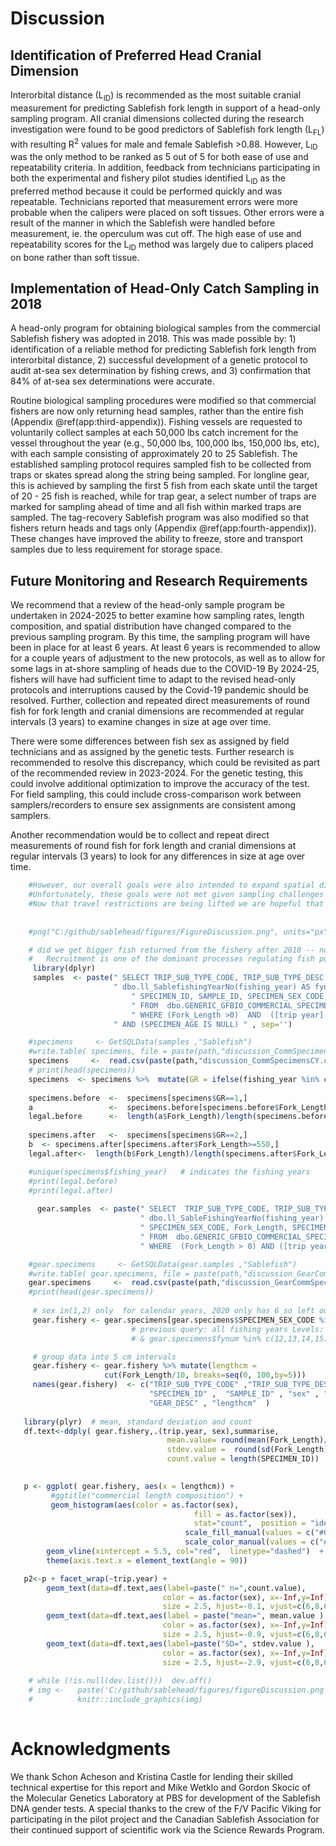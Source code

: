 # Discussion

## Identification of Preferred Head Cranial Dimension

Interorbital distance (L~ID~) is recommended as the most suitable cranial measurement for predicting Sablefish fork length in support of a head-only sampling program.  All cranial dimensions collected during the research investigation were found to be good predictors of Sablefish fork length (L~FL~) with resulting R^2^ values for male and female Sablefish >0.88.  However, L~ID~ was the only method to be ranked as 5 out of 5 for both ease of use and repeatability criteria. In addition, feedback from technicians participating in both the experimental and fishery pilot studies identified L~ID~ as the preferred method because it could be performed quickly and was repeatable. Technicians reported that measurement errors were more probable when the calipers were placed on soft tissues. Other errors were a result of the manner in which the Sablefish were handled before measurement, ie. the operculum was cut off.  The high ease of use and repeatability scores for the L~ID~ method was largely due to calipers placed on bone rather than soft tissue.    


## Implementation of Head-Only Catch Sampling in 2018

A head-only program for obtaining biological samples from the commercial Sablefish fishery was adopted in 2018.  This was made possible by:
1) identification of a reliable method for predicting Sablefish fork length from interorbital distance,
2) successful development of a genetic protocol to audit at-sea sex determination by fishing crews, and
3) confirmation that 84% of at-sea sex determinations were accurate.

Routine biological sampling procedures were modified so that commercial fishers are now only returning head samples, rather than the entire fish (Appendix \@ref(app:third-appendix)).  Fishing vessels are requested to voluntarily collect samples at each 50,000 lbs catch increment for the vessel throughout the year (e.g., 50,000 lbs, 100,000 lbs, 150,000 lbs, etc), with each sample consisting of approximately 20 to 25 Sablefish. The established sampling protocol requires sampled fish to be collected from traps or skates spread along the string being sampled. For longline gear, this is achieved by sampling the first 5 fish from each skate until the target of 20 - 25 fish is reached, while for trap gear, a select number of traps are marked for sampling ahead of time and all fish within marked traps are sampled.  The tag-recovery Sablefish program was also modified so that fishers return heads and tags only (Appendix \@ref(app:fourth-appendix)). These changes have improved the ability to freeze, store and transport samples due to less requirement for storage space.

## Future Monitoring and Research Requirements

We recommend that a review of the head-only sample program be undertaken in 2024-2025 to better examine how sampling rates, length composition, and spatial distribution have changed compared to the previous sampling program. By this time, the sampling program will have been in place for at least 6 years. At least 6 years is recommended to allow for a couple years of adjustment to the new protocols, as well as to allow for some lags in at-shore sampling of heads due to the COVID-19 By 2024-25, fishers will have had sufficient time to adapt to the revised head-only protocols and interruptions caused by the Covid-19 pandemic should be resolved.  Further, collection and repeated direct measurements of round fish for fork length and cranial dimensions are recommended at regular intervals (3 years) to examine changes in size at age over time.

There were some differences between fish sex as assigned by field technicians and as assigned by the genetic tests. Further research is recommended to resolve this discrepancy, which could be revisited as part of the recommended review in 2023-2024. For the genetic testing, this could involve additional optimization to improve the accuracy of the test. For field sampling, this could include cross-comparison work between samplers/recorders to ensure sex assignments are consistent among samplers.

Another recommendation would be to collect and repeat direct measurements of round fish for fork length and cranial dimensions at regular intervals (3 years) to look for any differences in size at age over time.

```r

    #However, our overall goals were also intended to expand spatial distribution of samples and increase the number of samples.  
    #Unfortunately, these goals were not met given sampling challenges caused by COVID restrictions that began in early 2020.  
    #Now that travel restrictions are being lifted we are hopeful that our sampling coverage will expand improving our overall data confidence.  
    
   
    #png("C:/github/sablehead/figures/FigureDiscussion.png", units="px", width=1600, height=1800, res=150) # write png to file

    # did we get bigger fish returned from the fishery after 2018 -- nope because of all the baby Sablefish that flooded the fishery
    #   Recruitment is one of the dominant processes regulating fish population productivity
     library(dplyr)
     samples  <- paste(" SELECT TRIP_SUB_TYPE_CODE, TRIP_SUB_TYPE_DESC, [trip year], fishing_year,   ",
                       " dbo.ll_SablefishingYearNo(fishing_year) AS fynum, ",
		                   " SPECIMEN_ID, SAMPLE_ID, SPECIMEN_SEX_CODE, Fork_Length, SPECIMEN_AGE  ",
		                   " FROM  dbo.GENERIC_GFBIO_COMMERCIAL_SPECIMENS_LWSMO  ",
		                   " WHERE (Fork_Length >0)  AND  ([trip year] > 2015)   ",
                       " AND (SPECIMEN_AGE IS NULL) " , sep='')  

    #specimens     <- GetSQLData(samples ,"Sablefish")
    #write.table( specimens, file = paste(path,"discussion_CommSpecimensCY.csv",sep=''),row.names=FALSE, na="",col.names=TRUE, sep=",")
    specimens     <-  read.csv(paste(path,"discussion_CommSpecimensCY.csv", sep=''), header=T) # read from csv
    # print(head(specimens))
    specimens  <- specimens %>%  mutate(GR = ifelse(fishing_year %in% c('FY 2016/2017','FY 2017/2018'), 1, 2))
    
    specimens.before  <-  specimens[specimens$GR==1,]
    a                 <-  specimens.before[specimens.before$Fork_Length>=550,]
    legal.before      <-  length(a$Fork_Length)/length(specimens.before$Fork_Length)  # 44%  count of big fish/ total fish pre2018 
        
    specimens.after   <-  specimens[specimens$GR==2,]
    b  <- specimens.after[specimens.after$Fork_Length>=550,]
    legal.after<-  length(b$Fork_Length)/length(specimens.after$Fork_Length)   # 13% count of big fish/ total fish post 2108

    #unique(specimens$fishing_year)   # indicates the fishing years
    #print(legal.before)
    #print(legal.after)
    
      gear.samples  <- paste(" SELECT  TRIP_SUB_TYPE_CODE, TRIP_SUB_TYPE_DESC, [trip year], fishing_year, ",
                             " dbo.ll_SableFishingYearNo(fishing_year) AS fynum, SPECIMEN_ID, SAMPLE_ID, ",
                             " SPECIMEN_SEX_CODE, Fork_Length, SPECIMEN_AGE,  GEAR_DESC ",
                             " FROM  dbo.GENERIC_GFBIO_COMMERCIAL_SPECIMENS_LWSMO ",
                             " WHERE  (Fork_Length > 0) AND ([trip year] > 2015)" , sep='')  

    #gear.specimens     <- GetSQLData(gear.samples ,"Sablefish")
    #write.table( gear.specimens, file = paste(path,"discussion_GearCommSpecimensCY.csv",sep=''),row.names=FALSE, na="",col.names=TRUE, sep=",")
    gear.specimens     <-  read.csv(paste(path,"discussion_GearCommSpecimensCY.csv", sep=''), header=T) # read from csv
    #print(head(gear.specimens))
    
     # sex in(1,2) only  for calendar years, 2020 only has 6 so left out  
     gear.fishery <- gear.specimens[gear.specimens$SPECIMEN_SEX_CODE %in% c(1,2) & gear.specimens$trip.year != 2020,]
                           # previous query: all fishing years Levels: FY 2016/2017 FY 2017/2018 FY 2018/2019 FY 2019/2020
                           # & gear.specimens$fynum %in% c(12,13,14,15),]

     # group data into 5 cm intervals    
     gear.fishery <- gear.fishery %>% mutate(lengthcm = 
			         cut(Fork_Length/10, breaks=seq(0, 100,by=5)))  
     names(gear.fishery)  <- c("TRIP_SUB_TYPE_CODE" ,"TRIP_SUB_TYPE_DESC" ,"trip.year" ,  "fishing_year" , "fynum"  ,
                               "SPECIMEN_ID" ,  "SAMPLE_ID" , "sex" , "Fork_Length" ,  "SPECIMEN_AGE" ,
                               "GEAR_DESC" , "lengthcm"  )
   
   library(plyr)  # mean, standard deviation and count
   df.text<-ddply( gear.fishery,.(trip.year, sex),summarise,
                                   mean.value= round(mean(Fork_Length)/10,1) ,
                                   stdev.value =  round(sd(Fork_Length)/10,1)   , 
                                   count.value = length(SPECIMEN_ID))
 

   p <- ggplot( gear.fishery, aes(x = lengthcm)) +
         #ggtitle("commercial length composition") +
         geom_histogram(aes(color = as.factor(sex),
                 	                     fill = as.factor(sex)), 
                 	                     stat="count",  position = "identity",alpha = 0.3)     +
                                       scale_fill_manual(values = c("#00AFBB", "#E7B800")) +
                                       scale_color_manual(values = c("#00AFBB", "#E7B800")) +
        geom_vline(xintercept = 5.5, col="red",  linetype="dashed")  +
        theme(axis.text.x = element_text(angle = 90)) 

   p2<-p + facet_wrap(~trip.year) + 
        geom_text(data=df.text,aes(label=paste(" n=",count.value), 
                                  color = as.factor(sex), x=-Inf,y=Inf), 
                                  size = 2.5, hjust=-0.1, vjust=c(6,8,6,8,6,8,6,8)) +
        geom_text(data=df.text,aes(label = paste("mean=", mean.value ) , 
                                  color = as.factor(sex), x=-Inf,y=Inf), 
                                  size = 2.5, hjust=-0.9, vjust=c(6,8,6,8,6,8,6,8))   +
        geom_text(data=df.text,aes(label=paste("SD=", stdev.value ), 
                                  color = as.factor(sex), x=-Inf,y=Inf), 
                                  size = 2.5, hjust=-2.9, vjust=c(6,8,6,8,6,8,6,8) )
   
    # while (!is.null(dev.list()))  dev.off()
    # img <-   paste('C:/github/sablehead/figures/figureDiscussion.png',sep="")   # -- retrieve png 
    #          knitr::include_graphics(img)
    

```

# Acknowledgments

We thank Schon Acheson and Kristina Castle for lending their skilled technical expertise for this report and Mike Wetklo and Gordon Skocic of the Molecular Genetics Laboratory at PBS for development of the Sablefish DNA gender tests. A special thanks to the crew of the F/V Pacific Viking for participating in the pilot project and the Canadian Sablefish Association for their continued support of scientific work via the Science Rewards Program.

\clearpage